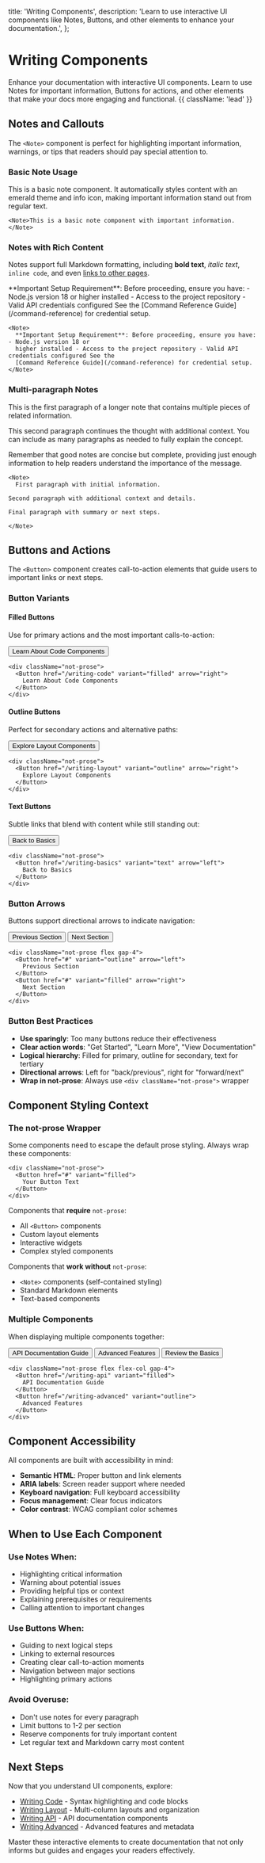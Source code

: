   title: 'Writing Components',
  description:
    'Learn to use interactive UI components like Notes, Buttons, and other elements to enhance your documentation.',
};

# Writing Components

Enhance your documentation with interactive UI components. Learn to use Notes for important information, Buttons for actions, and other elements that make your docs more engaging and functional. {{ className: 'lead' }}

## Notes and Callouts

The `<Note>` component is perfect for highlighting important information, warnings, or tips that readers should pay special attention to.

### Basic Note Usage

<Note>
  This is a basic note component. It automatically styles content with an emerald theme and info
  icon, making important information stand out from regular text.
</Note>

```mdx
<Note>This is a basic note component with important information.</Note>
```

### Notes with Rich Content

Notes support full Markdown formatting, including **bold text**, _italic text_, `inline code`, and even [links to other pages](/writing-basics).

<Note>
  **Important Setup Requirement**: Before proceeding, ensure you have: - Node.js version 18 or
  higher installed - Access to the project repository - Valid API credentials configured See the
  [Command Reference Guide](/command-reference) for credential setup.
</Note>

```mdx
<Note>
  **Important Setup Requirement**: Before proceeding, ensure you have: - Node.js version 18 or
  higher installed - Access to the project repository - Valid API credentials configured See the
  [Command Reference Guide](/command-reference) for credential setup.
</Note>
```

### Multi-paragraph Notes

<Note>
  This is the first paragraph of a longer note that contains multiple pieces of related information.

This second paragraph continues the thought with additional context. You can include as many paragraphs as needed to fully explain the concept.

Remember that good notes are concise but complete, providing just enough information to help readers understand the importance of the message.

</Note>

```mdx
<Note>
  First paragraph with initial information.

Second paragraph with additional context and details.

Final paragraph with summary or next steps.

</Note>
```

## Buttons and Actions

The `<Button>` component creates call-to-action elements that guide users to important links or next steps.

### Button Variants

#### Filled Buttons

Use for primary actions and the most important calls-to-action:

<div className="not-prose">
  <Button href="/writing-code" variant="filled" arrow="right">
    Learn About Code Components
  </Button>
</div>

```mdx
<div className="not-prose">
  <Button href="/writing-code" variant="filled" arrow="right">
    Learn About Code Components
  </Button>
</div>
```

#### Outline Buttons

Perfect for secondary actions and alternative paths:

<div className="not-prose">
  <Button href="/writing-layout" variant="outline" arrow="right">
    Explore Layout Components
  </Button>
</div>

```mdx
<div className="not-prose">
  <Button href="/writing-layout" variant="outline" arrow="right">
    Explore Layout Components
  </Button>
</div>
```

#### Text Buttons

Subtle links that blend with content while still standing out:

<div className="not-prose">
  <Button href="/writing-basics" variant="text" arrow="left">
    Back to Basics
  </Button>
</div>

```mdx
<div className="not-prose">
  <Button href="/writing-basics" variant="text" arrow="left">
    Back to Basics
  </Button>
</div>
```

### Button Arrows

Buttons support directional arrows to indicate navigation:

<div className="not-prose flex gap-4">
  <Button href="#" variant="outline" arrow="left">
    Previous Section
  </Button>
  <Button href="#" variant="filled" arrow="right">
    Next Section
  </Button>
</div>

```mdx
<div className="not-prose flex gap-4">
  <Button href="#" variant="outline" arrow="left">
    Previous Section
  </Button>
  <Button href="#" variant="filled" arrow="right">
    Next Section
  </Button>
</div>
```

### Button Best Practices

- **Use sparingly**: Too many buttons reduce their effectiveness
- **Clear action words**: "Get Started", "Learn More", "View Documentation"
- **Logical hierarchy**: Filled for primary, outline for secondary, text for tertiary
- **Directional arrows**: Left for "back/previous", right for "forward/next"
- **Wrap in not-prose**: Always use `<div className="not-prose">` wrapper

## Component Styling Context

### The not-prose Wrapper

Some components need to escape the default prose styling. Always wrap these components:

```mdx
<div className="not-prose">
  <Button href="#" variant="filled">
    Your Button Text
  </Button>
</div>
```

Components that **require** `not-prose`:

- All `<Button>` components
- Custom layout elements
- Interactive widgets
- Complex styled components

Components that **work without** `not-prose`:

- `<Note>` components (self-contained styling)
- Standard Markdown elements
- Text-based components

### Multiple Components

When displaying multiple components together:

<div className="not-prose flex flex-col gap-4">
  <Button href="/writing-api" variant="filled">
    API Documentation Guide
  </Button>
  <Button href="/writing-advanced" variant="outline">
    Advanced Features
  </Button>
  <Button href="/writing-basics" variant="text">
    Review the Basics
  </Button>
</div>

```mdx
<div className="not-prose flex flex-col gap-4">
  <Button href="/writing-api" variant="filled">
    API Documentation Guide
  </Button>
  <Button href="/writing-advanced" variant="outline">
    Advanced Features
  </Button>
</div>
```

## Component Accessibility

All components are built with accessibility in mind:

- **Semantic HTML**: Proper button and link elements
- **ARIA labels**: Screen reader support where needed
- **Keyboard navigation**: Full keyboard accessibility
- **Focus management**: Clear focus indicators
- **Color contrast**: WCAG compliant color schemes

## When to Use Each Component

### Use Notes When:

- Highlighting critical information
- Warning about potential issues
- Providing helpful tips or context
- Explaining prerequisites or requirements
- Calling attention to important changes

### Use Buttons When:

- Guiding to next logical steps
- Linking to external resources
- Creating clear call-to-action moments
- Navigation between major sections
- Highlighting primary actions

### Avoid Overuse:

- Don't use notes for every paragraph
- Limit buttons to 1-2 per section
- Reserve components for truly important content
- Let regular text and Markdown carry most content

## Next Steps

Now that you understand UI components, explore:

- [Writing Code](/writing-code) - Syntax highlighting and code blocks
- [Writing Layout](/writing-layout) - Multi-column layouts and organization
- [Writing API](/writing-api) - API documentation components
- [Writing Advanced](/writing-advanced) - Advanced features and metadata

Master these interactive elements to create documentation that not only informs but guides and engages your readers effectively.
